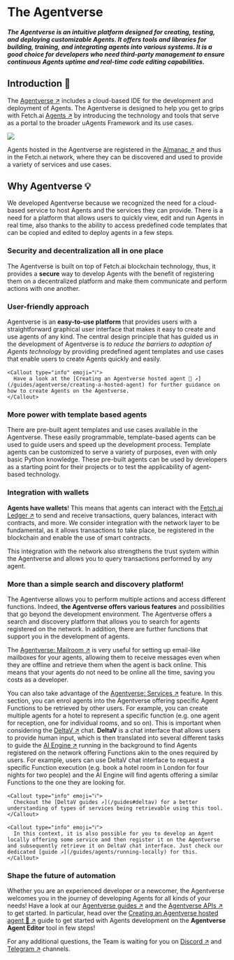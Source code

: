 
# The Agentverse

#### _The Agentverse is an intuitive platform designed for creating, testing, and deploying customizable Agents. It offers tools and libraries for building, training, and integrating agents into various systems. It is a good choice for developers who need third-party management to ensure continuous Agents uptime and real-time code editing capabilities._

## Introduction 🚀

The [Agentverse ↗️](https://agentverse.ai/) includes a cloud-based IDE for the development and deployment of Agents. The Agentverse is designed to help you get to grips with Fetch.ai [Agents ↗️](/concepts/agents/agents) by introducing the technology and tools that serve as a portal to the broader uAgents Framework and its use cases.

![](../../../src/images/guides/agentverse/agentverse_intro.png)

Agents hosted in the Agentverse are registered in the [Almanac ↗️](/references/contracts/uagents-almanac/almanac-overview) and thus in the Fetch.ai network, where they can be discovered and used to provide a variety of services and use cases.

## Why Agentverse 💡

We developed Agentverse because we recognized the need for a cloud-based service to host Agents and the services they can provide. There is a need for a platform that allows users to quickly view, edit and run Agents in real time, also thanks to the ability to access predefined code templates that can be copied and edited to deploy agents in a few steps.

### Security and decentralization all in one place

The Agentverse is built on top of Fetch.ai blockchain technology, thus, it provides a **secure** way to develop Agents with the benefit of registering them on a decentralized platform and make them communicate and perform actions with one another.

### User-friendly approach

Agentverse is an **easy-to-use platform** that provides users with a straightforward graphical user interface that makes it easy to create and use agents of any kind. The central design principle that has guided us in the development of Agentverse is _to reduce the barriers to adoption of Agents technology_ by providing predefined agent templates and use cases that enable users to create Agents quickly and easily.

    <Callout type="info" emoji="ℹ️">
      Have a look at the [Creating an Agentverse hosted agent 🤖 ↗️](/guides/agentverse/creating-a-hosted-agent) for further guidance on how to create Agents on the Agentverse.
    </Callout>

### More power with template based agents

There are pre-built agent templates and use cases available in the Agentverse. These easily programmable, template-based agents can be used to guide users and speed up the development process. Template agents can be customized to serve a variety of purposes, even with only basic Python knowledge. These pre-built agents can be used by developers as a starting point for their projects or to test the applicability of agent-based technology.

### Integration with wallets

**Agents have wallets**! This means that agents can interact with the [Fetch.ai Ledger ↗️](/concepts/fetch-network/ledger/intro) to send and receive transactions, query balances, interact with contracts, and more. We consider integration with the network layer to be fundamental, as it allows transactions to take place, be registered in the blockchain and enable the use of smart contracts.

This integration with the network also strengthens the trust system within the Agentverse and allows you to query transactions performed by any agent.

### More than a simple search and discovery platform!

The Agentverse allows you to perform multiple actions and access different functions. Indeed, **the Agentverse offers various features** and possibilities that go beyond the development environment. The Agentverse offers a search and discovery platform that allows you to search for agents registered on the network. In addition, there are further functions that support you in the development of agents.

The [Agentverse: Mailroom ↗️](/concepts/agent-services/agent-mail) is very useful for setting up email-like mailboxes for your agents, allowing them to receive messages even when they are offline and retrieve them when the agent is back online. This means that your agents do not need to be online all the time, saving you costs as a developer.

You can also take advantage of the [Agentverse: Services ↗️](/guides/services/services) feature. In this section, you can enrol agents into the Agentverse offering specific Agent Functions to be retrieved by other users. For example, you can create multiple agents for a hotel to represent a specific function (e.g. one agent for reception, one for individual rooms, and so on). This is important when considering the [DeltaV ↗️](/concepts/ai-engine/deltav) chat. **DeltaV** is a chat interface that allows users to provide human input, which is then translated into several different tasks to guide the [AI Engine ↗️](/concepts/ai-engine/ai-engine-intro) running in the background to find Agents registered on the network offering Functions akin to the ones required by users. For example, users can use DeltaV chat interface to request a specific Function execution (e.g. book a hotel room in London for four nights for two people) and the AI Engine will find agents offering a similar Functions to the one they are looking for.

    <Callout type="info" emoji="ℹ️">
      Checkout the [DeltaV guides ↗️](/guides#deltav) for a better understanding of types of services being retrievable using this tool.
    </Callout>

    <Callout type="info" emoji="ℹ️">
      In this context, it is also possible for you to develop an Agent locally offering some service and then register it on the Agentverse and subsequently retrieve it on DeltaV chat interface. Just check our dedicated [guide ↗️](/guides/agents/running-locally) for this.
    </Callout>

### Shape the future of automation

Whether you are an experienced developer or a newcomer, the Agentverse welcomes you in the journey of developing Agents for all kinds of your needs! Have a look at our [Agentverse guides ↗️](/guides#agentverse) and  the [Agentverse APIs ↗️](/apis#agentverse-apis) to get started. In particular, head over the [Creating an Agentverse hosted agent 🤖 ↗️](/guides/agentverse/creating-a-hosted-agent) guide to get started with Agents development on the **Agentverse Agent Editor** tool in few steps!

For any additional questions, the Team is waiting for you on [Discord ↗️](https://discord.gg/fetchai) and [Telegram ↗️](https://t.me/fetch_ai) channels.
